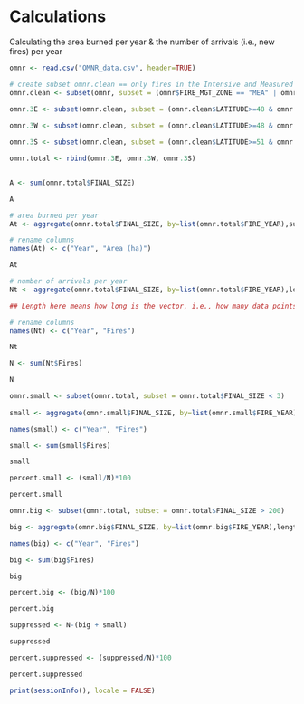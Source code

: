 Calculations
========================================================

Calculating the area burned per year & the number of arrivals (i.e., new fires) per year

```r
omnr <- read.csv("OMNR_data.csv", header=TRUE)

# create subset omnr.clean == only fires in the Intensive and Measured Zones & caused by Lightening
omnr.clean <- subset(omnr, subset = (omnr$FIRE_MGT_ZONE == "MEA" | omnr$FIRE_MGT_ZONE == "INT"))
                     
omnr.3E <- subset(omnr.clean, subset = (omnr.clean$LATITUDE>=48 & omnr.clean$LATITUDE<=51) & (omnr.clean$LONGITUDE<=-80 & omnr.clean$LONGITUDE>=-86))

omnr.3W <- subset(omnr.clean, subset = (omnr.clean$LATITUDE>=48 & omnr.clean$LATITUDE<=51) & (omnr.clean$LONGITUDE<=-88 & omnr.clean$LONGITUDE>=-92))

omnr.3S <- subset(omnr.clean, subset = (omnr.clean$LATITUDE>=51 & omnr.clean$LATITUDE<=53) & (omnr.clean$LONGITUDE<=-88 & omnr.clean$LONGITUDE>=-96))

omnr.total <- rbind(omnr.3E, omnr.3W, omnr.3S)


A <- sum(omnr.total$FINAL_SIZE)

A

# area burned per year
At <- aggregate(omnr.total$FINAL_SIZE, by=list(omnr.total$FIRE_YEAR),sum)

# rename columns
names(At) <- c("Year", "Area (ha)")

At

# number of arrivals per year
Nt <- aggregate(omnr.total$FINAL_SIZE, by=list(omnr.total$FIRE_YEAR),length)

## Length here means how long is the vector, i.e., how many data points are in the vector, therefore, in this case it is more akin to asking “how many” than “how long?”

# rename columns
names(Nt) <- c("Year", "Fires")

Nt

N <- sum(Nt$Fires)

N

omnr.small <- subset(omnr.total, subset = omnr.total$FINAL_SIZE < 3)
                     
small <- aggregate(omnr.small$FINAL_SIZE, by=list(omnr.small$FIRE_YEAR),length)

names(small) <- c("Year", "Fires")

small <- sum(small$Fires)

small

percent.small <- (small/N)*100

percent.small

omnr.big <- subset(omnr.total, subset = omnr.total$FINAL_SIZE > 200)

big <- aggregate(omnr.big$FINAL_SIZE, by=list(omnr.big$FIRE_YEAR),length)

names(big) <- c("Year", "Fires")

big <- sum(big$Fires)

big

percent.big <- (big/N)*100

percent.big

suppressed <- N-(big + small)

suppressed

percent.suppressed <- (suppressed/N)*100

percent.suppressed
```

```r
print(sessionInfo(), locale = FALSE)
```

